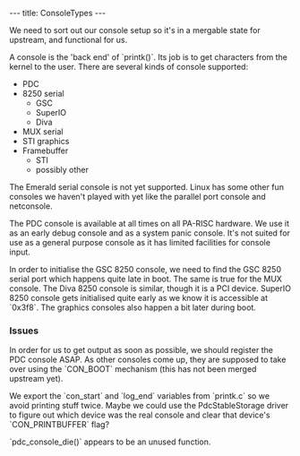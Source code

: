 ---
title: ConsoleTypes
---

We need to sort out our console setup so it's in a mergable state for upstream, and functional for us.

A console is the 'back end' of `printk()`.  Its job is to get characters from the kernel to the user.
There are several kinds of console supported:

* PDC
* 8250 serial
** GSC
** SuperIO
** Diva
* MUX serial
* STI graphics
* Framebuffer
** STI
** possibly other

The Emerald serial console is not yet supported.  Linux has some other fun consoles we haven't played with yet like the parallel port console and netconsole.

The PDC console is available at all times on all PA-RISC hardware.  We use it as an early debug console and as a system panic console.  It's not suited for use as a general purpose console as it has limited facilities for console input.

In order to initialise the GSC 8250 console, we need to find the GSC 8250 serial port which happens quite late in boot.  The same is true for the MUX console.  The Diva 8250 console is similar, though it is a PCI device.  SuperIO 8250 console gets initialised quite early as we know it is accessible at `0x3f8`.  The graphics consoles also happen a bit later during boot.

=== Issues ===

In order for us to get output as soon as possible, we should register the PDC console ASAP.  As other consoles come up, they are supposed to take over using the `CON_BOOT` mechanism (this has not been merged upstream yet).

We export the `con_start` and `log_end` variables from `printk.c` so we avoid printing stuff twice.  Maybe we could use the PdcStableStorage driver to figure out which device was the real console and clear that device's `CON_PRINTBUFFER` flag?

`pdc_console_die()` appears to be an unused function.